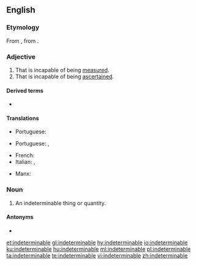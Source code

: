 {{also|indéterminable}}
==English==

===Etymology===
From {{etyl|frm|en}} {{m|frm|indeterminable}}, from {{etyl|LL.|en}} {{m|la|indeterminabilis}}.

===Adjective===
{{en-adj}}

# That is incapable of being [[measure]]d.
# That is incapable of being [[ascertain]]ed.

====Derived terms====
* {{l|en|indeterminably}}

====Translations====
{{trans-top|incapable of being measured}}
* Portuguese: {{t+|pt|imensurável}}
{{trans-mid}}
{{trans-bottom}}

{{trans-top|incapable of being ascertained}}
* Portuguese: {{t|pt|indeterminável}}, {{t|pt|indefinível}}
{{trans-mid}}
{{trans-bottom}}

{{ttbc-top}}
* French: {{t+check|fr|indéterminable}}
* Italian: {{t+check|it|imprecisabile}}, {{t+check|it|indeterminabile}}
{{trans-mid}}
* Manx: {{t+check|gv|neuhoiaghagh}}
{{trans-bottom}}

===Noun===
{{en-noun}}

# An indeterminable thing or quantity.

====Antonyms====
* {{l|en|determinable}}

[[et:indeterminable]]
[[gl:indeterminable]]
[[hy:indeterminable]]
[[io:indeterminable]]
[[ku:indeterminable]]
[[hu:indeterminable]]
[[ml:indeterminable]]
[[pl:indeterminable]]
[[ta:indeterminable]]
[[te:indeterminable]]
[[vi:indeterminable]]
[[zh:indeterminable]]
